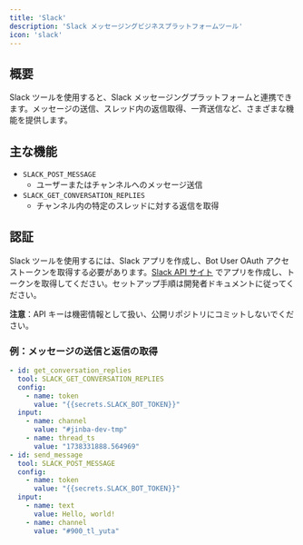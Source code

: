 ```yaml
---
title: 'Slack'
description: 'Slack メッセージングビジネスプラットフォームツール'
icon: 'slack'
---
```


## 概要
Slack ツールを使用すると、Slack メッセージングプラットフォームと連携できます。メッセージの送信、スレッド内の返信取得、一斉送信など、さまざまな機能を提供します。

## 主な機能
- `SLACK_POST_MESSAGE`
  - ユーザーまたはチャンネルへのメッセージ送信
- `SLACK_GET_CONVERSATION_REPLIES`
  - チャンネル内の特定のスレッドに対する返信を取得

## 認証

Slack ツールを使用するには、Slack アプリを作成し、Bot User OAuth アクセストークンを取得する必要があります。[Slack API サイト](https://api.slack.com/apps) でアプリを作成し、トークンを取得してください。セットアップ手順は開発者ドキュメントに従ってください。

**注意**：API キーは機密情報として扱い、公開リポジトリにコミットしないでください。

### 例：メッセージの送信と返信の取得
```yaml
- id: get_conversation_replies
  tool: SLACK_GET_CONVERSATION_REPLIES
  config:
    - name: token
      value: "{{secrets.SLACK_BOT_TOKEN}}"
  input:
    - name: channel
      value: "#jinba-dev-tmp"
    - name: thread_ts
      value: "1738331888.564969"
- id: send_message
  tool: SLACK_POST_MESSAGE
  config:
    - name: token
      value: "{{secrets.SLACK_BOT_TOKEN}}"
  input:
    - name: text
      value: Hello, world!
    - name: channel
      value: "#900_tl_yuta"
```
